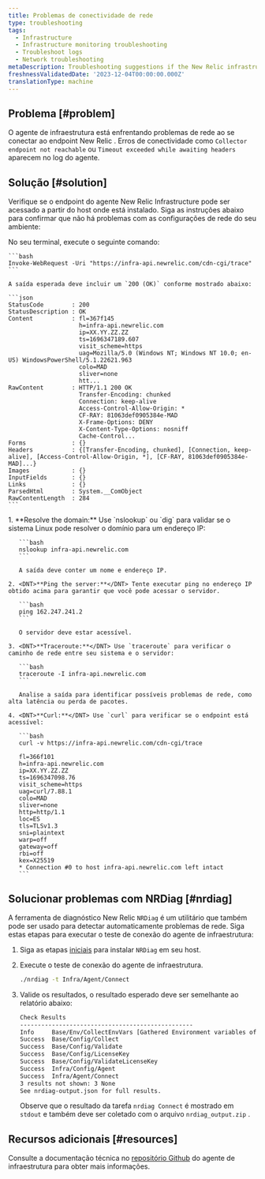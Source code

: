 ```yaml
---
title: Problemas de conectividade de rede
type: troubleshooting
tags:
  - Infrastructure
  - Infrastructure monitoring troubleshooting
  - Troubleshoot logs
  - Network troubleshooting
metaDescription: Troubleshooting suggestions if the New Relic infrastructure agent is not able to connect to the New Relic endpoints
freshnessValidatedDate: '2023-12-04T00:00:00.000Z'
translationType: machine
---
```


## Problema [#problem]

O agente de infraestrutura está enfrentando problemas de rede ao se conectar ao endpoint New Relic . Erros de conectividade como `Collector endpoint not reachable` ou `Timeout exceeded while awaiting headers` aparecem no log do agente.

## Solução [#solution]

Verifique se o endpoint do agente New Relic Infrastructure pode ser acessado a partir do host onde está instalado. Siga as instruções abaixo para confirmar que não há problemas com as configurações de rede do seu ambiente:

<CollapserGroup>
  <Collapser id="windows" title="Windows">
    No seu terminal, execute o seguinte comando:

    ```bash
    Invoke-WebRequest -Uri "https://infra-api.newrelic.com/cdn-cgi/trace"
    ```

    A saída esperada deve incluir um `200 (OK)` conforme mostrado abaixo:

    ```json
    StatusCode        : 200
    StatusDescription : OK
    Content           : fl=367f145
                        h=infra-api.newrelic.com
                        ip=XX.YY.ZZ.ZZ
                        ts=1696347189.607
                        visit_scheme=https
                        uag=Mozilla/5.0 (Windows NT; Windows NT 10.0; en-US) WindowsPowerShell/5.1.22621.963
                        colo=MAD
                        sliver=none
                        htt...
    RawContent        : HTTP/1.1 200 OK
                        Transfer-Encoding: chunked
                        Connection: keep-alive
                        Access-Control-Allow-Origin: *
                        CF-RAY: 81063def0905384e-MAD
                        X-Frame-Options: DENY
                        X-Content-Type-Options: nosniff
                        Cache-Control...
    Forms             : {}
    Headers           : {[Transfer-Encoding, chunked], [Connection, keep-alive], [Access-Control-Allow-Origin, *], [CF-RAY, 81063def0905384e-MAD]...}
    Images            : {}
    InputFields       : {}
    Links             : {}
    ParsedHtml        : System.__ComObject
    RawContentLength  : 284
    ```
  </Collapser>

  <Collapser id="linux" title="Linux">
    1. <DNT>**Resolve the domain:**</DNT> Use `nslookup` ou `dig` para validar se o sistema Linux pode resolver o domínio para um endereço IP:

       ```bash
       nslookup infra-api.newrelic.com
       ```

       A saída deve conter um nome e endereço IP.

    2. <DNT>**Ping the server:**</DNT> Tente executar ping no endereço IP obtido acima para garantir que você pode acessar o servidor.

       ```bash
       ping 162.247.241.2
       ```

       O servidor deve estar acessível.

    3. <DNT>**Traceroute:**</DNT> Use `traceroute` para verificar o caminho de rede entre seu sistema e o servidor:

       ```bash
       traceroute -I infra-api.newrelic.com
       ```

       Analise a saída para identificar possíveis problemas de rede, como alta latência ou perda de pacotes.

    4. <DNT>**Curl:**</DNT> Use `curl` para verificar se o endpoint está acessível:

       ```bash
       curl -v https://infra-api.newrelic.com/cdn-cgi/trace

       fl=366f101
       h=infra-api.newrelic.com
       ip=XX.YY.ZZ.ZZ
       ts=1696347098.76
       visit_scheme=https
       uag=curl/7.88.1
       colo=MAD
       sliver=none
       http=http/1.1
       loc=ES
       tls=TLSv1.3
       sni=plaintext
       warp=off
       gateway=off
       rbi=off
       kex=X25519
       * Connection #0 to host infra-api.newrelic.com left intact
       ```
  </Collapser>
</CollapserGroup>

## Solucionar problemas com NRDiag [#nrdiag]

A ferramenta de diagnóstico New Relic `NRDiag` é um utilitário que também pode ser usado para detectar automaticamente problemas de rede. Siga estas etapas para executar o teste de conexão do agente de infraestrutura:

1. Siga as etapas [iniciais](/docs/new-relic-solutions/solve-common-issues/diagnostics-cli-nrdiag/diagnostics-cli-nrdiag/#get-started) para instalar `NRDiag` em seu host.

2. Execute o teste de conexão do agente de infraestrutura.

   ```bash
   ./nrdiag -t Infra/Agent/Connect
   ```

3. Valide os resultados, o resultado esperado deve ser semelhante ao relatório abaixo:

   ```bash
   Check Results
   -------------------------------------------------
   Info     Base/Env/CollectEnvVars [Gathered Environment variables of current shell.]
   Success  Base/Config/Collect
   Success  Base/Config/Validate
   Success  Base/Config/LicenseKey
   Success  Base/Config/ValidateLicenseKey
   Success  Infra/Config/Agent
   Success  Infra/Agent/Connect
   3 results not shown: 3 None
   See nrdiag-output.json for full results.
   ```

   Observe que o resultado da tarefa `nrdiag Connect` é mostrado em `stdout` e também deve ser coletado com o arquivo `nrdiag_output.zip` .

## Recursos adicionais [#resources]

Consulte a documentação técnica no [repositório Github](https://github.com/newrelic/infrastructure-agent/blob/master/docs/network_troubleshooting.md) do agente de infraestrutura para obter mais informações.